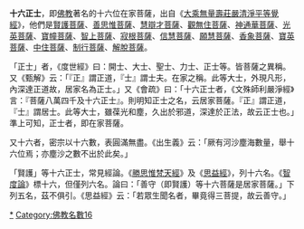 '''十六正士'''，即[[佛教|佛教]]著名的十六位在家菩薩，出自《[[大乘無量壽莊嚴清淨平等覺經|大乘無量壽莊嚴清淨平等覺經]]》，他們是[[賢護菩薩|賢護菩薩]]、[[善思惟菩薩|善思惟菩薩]]、[[慧辯才菩薩|慧辯才菩薩]]、[[觀無住菩薩|觀無住菩薩]]、[[神通華菩薩|神通華菩薩]]、[[光英菩薩|光英菩薩]]、[[寶幢菩薩|寶幢菩薩]]、[[智上菩薩|智上菩薩]]、[[寂根菩薩|寂根菩薩]]、[[信慧菩薩|信慧菩薩]]、[[願慧菩薩|願慧菩薩]]、[[香象菩薩|香象菩薩]]、[[寶英菩薩|寶英菩薩]]、[[中住菩薩|中住菩薩]]、[[制行菩薩|制行菩薩]]、[[解脫菩薩|解脫菩薩]]。

「正士」者，《度世經》曰：開士、大士、聖士、力士、正士等。皆菩薩之異稱。又《甄解》云：「『正』謂正道，『士』謂士夫。在家之稱。此等大士，外現凡形，內深達正道故，居家名為正士。」又《會疏》曰：「十六正士者，《文殊師利嚴淨經》言：『菩薩八萬四千及十六正士』。則明知正士之名，云居家菩薩。『正』謂正道，『士』謂居士。此等大士，雖葆光和塵，久出於邪道，深達於正法，故云正士也。」準上可知，正士者，即在家菩薩。

又十六者，密宗以十六數，表圓滿無盡。《出生義》云：「厥有河沙塵海數量，舉十六位焉；亦塵沙之數不出於此矣。」

「賢護」等十六正士，常見經論。《[[勝思惟梵天經|勝思惟梵天經]]》及《[[思益經|思益經]]》，列十六名。《[[智度論|智度論]]》標十六，但僅列六名。論曰：「善守（即賢護）等十六菩薩是居家菩薩。」下列五名，茲不俱引。《思益經》云：「若眾生聞名者，畢竟得三菩提，故云善守。」

[[Category:菩薩|*]]
[[Category:佛教名數16|Category:佛教名數16]]